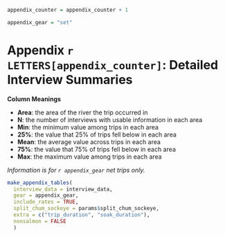 
```r
appendix_counter = appendix_counter + 1
```

\clearpage
\setcounter{figure}{0}
\setcounter{table}{0}
\renewcommand\thefigure{`r LETTERS[appendix_counter]`\arabic{figure}}
\renewcommand\thetable{`r LETTERS[appendix_counter]`\arabic{table}}

```r
appendix_gear = "set"
```

# Appendix `r LETTERS[appendix_counter]`: Detailed Interview Summaries {-}

**Column Meanings**

* **Area**: the area of the river the trip occurred in
* **N**: the number of interviews with usable information in each area
* **Min**: the minimum value among trips in each area
* **25%**: the value that 25% of trips fell below in each area
* **Mean**: the average value across trips in each area
* **75%**: the value that 75% of trips fell below in each area
* **Max**: the maximum value among trips in each area

_Information is for `r appendix_gear` net trips only._

```r
make_appendix_tables(
  interview_data = interview_data,
  gear = appendix_gear,
  include_rates = TRUE,
  split_chum_sockeye = params$split_chum_sockeye,
  extra = c("trip_duration", "soak_duration"),
  nonsalmon = FALSE
  )
```
